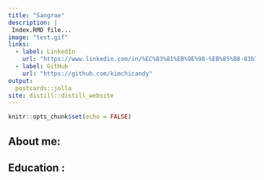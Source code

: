 ```yaml
---
title: "Sangrae"
description: |
 Index.RMD file...
image: "test.gif"
links:
  - label: LinkedIn
    url: "https://www.linkedin.com/in/%EC%83%81%EB%9E%98-%EB%85%B8-83b7b8a3/"
  - label: GitHub
    url: "https://github.com/kimchicandy"
output:
  postcards::jolla
site: distill::distill_website
---
```


```r
knitr::opts_chunk$set(echo = FALSE)


```


## About me:

## Education : 
